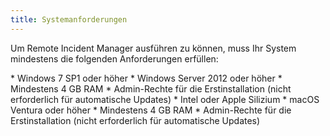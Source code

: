 ```yaml
---
title: Systemanforderungen
---
```



Um Remote Incident Manager ausführen zu können, muss Ihr System mindestens die folgenden Anforderungen erfüllen:

<Windows>
  * Windows 7 SP1 oder höher
  * Windows Server 2012 oder höher
  * Mindestens 4 GB RAM
  * Admin-Rechte für die Erstinstallation (nicht erforderlich für automatische Updates)
</Windows>

<MacOS>
  * Intel oder Apple Silizium
  * macOS Ventura oder höher
  * Mindestens 4 GB RAM
  * Admin-Rechte für die Erstinstallation (nicht erforderlich für automatische Updates)
</MacOS>
